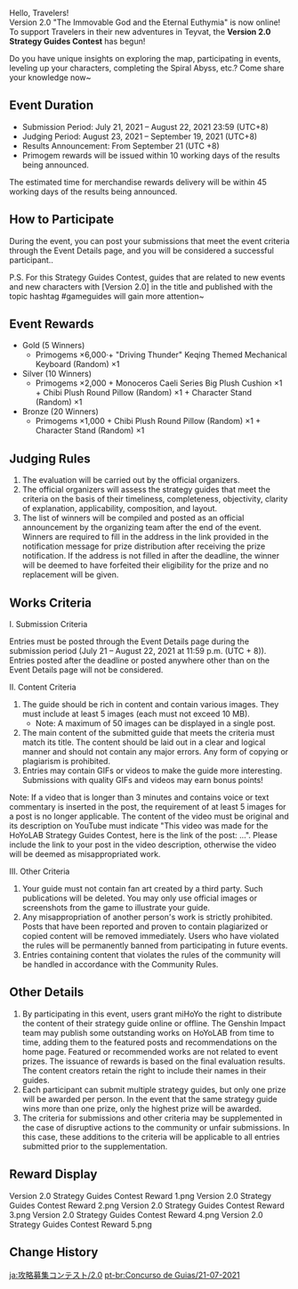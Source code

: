 {{Event
|name              = Version 2.0 "The Immovable God and the Eternal Euthymia" Guide Contest
|image             = Version 2.0 Strategy Guides Contest.png
|type              = Web
|group             = Submission
|time_known        = yes
|time_start        = 2021-07-21 15:00:00
|time_start_offset = GMT+8
|time_end          = 2021-08-22 23:59:59
|time_end_offset   = GMT+8
|link              = https://www.hoyolab.com/contribution/42
}}
Hello, Travelers!<br>Version 2.0 "The Immovable God and the Eternal Euthymia" is now online!<br>To support Travelers in their new adventures in Teyvat, the '''Version 2.0 Strategy Guides Contest''' has begun!

Do you have unique insights on exploring the map, participating in events, leveling up your characters, completing the Spiral Abyss, etc.? Come share your knowledge now~

==Event Duration==
* Submission Period: July 21, 2021 – August 22, 2021 23:59 (UTC+8)
* Judging Period: August 23, 2021 – September 19, 2021 (UTC+8)
* Results Announcement: From September 21 (UTC +8)
* Primogem rewards will be issued within 10 working days of the results being announced.

The estimated time for merchandise rewards delivery will be within 45 working days of the results being announced.

==How to Participate==
During the event, you can post your submissions that meet the event criteria through the Event Details page, and you will be considered a successful participant..

P.S. For this Strategy Guides Contest, guides that are related to new events and new characters with [Version 2.0] in the title and published with the topic hashtag #gameguides will gain more attention~

==Event Rewards==
* Gold (5 Winners)
** Primogems ×6,000·+ "Driving Thunder" Keqing Themed Mechanical Keyboard (Random) ×1
* Silver (10 Winners)
** Primogems ×2,000 + Monoceros Caeli Series Big Plush Cushion ×1 + Chibi Plush Round Pillow (Random) ×1 + Character Stand (Random) ×1
* Bronze (20 Winners)
** Primogems ×1,000 + Chibi Plush Round Pillow (Random) ×1 + Character Stand (Random) ×1

==Judging Rules==
# The evaluation will be carried out by the official organizers.
# The official organizers will assess the strategy guides that meet the criteria on the basis of their timeliness, completeness, objectivity, clarity of explanation, applicability, composition, and layout.
# The list of winners will be compiled and posted as an official announcement by the organizing team after the end of the event. Winners are required to fill in the address in the link provided in the notification message for prize distribution after receiving the prize notification. If the address is not filled in after the deadline, the winner will be deemed to have forfeited their eligibility for the prize and no replacement will be given.

==Works Criteria==
;I. Submission Criteria
Entries must be posted through the Event Details page during the submission period (July 21 – August 22, 2021 at 11:59&nbsp;p.m. (UTC + 8)). Entries posted after the deadline or posted anywhere other than on the Event Details page will not be considered.

;II. Content Criteria
# The guide should be rich in content and contain various images. They must include at least 5 images (each must not exceed 10 MB).
#* Note: A maximum of 50 images can be displayed in a single post.
# The main content of the submitted guide that meets the criteria must match its title. The content should be laid out in a clear and logical manner and should not contain any major errors. Any form of copying or plagiarism is prohibited.
# Entries may contain GIFs or videos to make the guide more interesting. Submissions with quality GIFs and videos may earn bonus points!
Note: If a video that is longer than 3 minutes and contains voice or text commentary is inserted in the post, the requirement of at least 5 images for a post is no longer applicable. The content of the video must be original and its description on YouTube must indicate "This video was made for the HoYoLAB Strategy Guides Contest, here is the link of the post: ...". Please include the link to your post in the video description, otherwise the video will be deemed as misappropriated work.

;III. Other Criteria
# Your guide must not contain fan art created by a third party. Such publications will be deleted. You may only use official images or screenshots from the game to illustrate your guide.
# Any misappropriation of another person's work is strictly prohibited. Posts that have been reported and proven to contain plagiarized or copied content will be removed immediately. Users who have violated the rules will be permanently banned from participating in future events.
# Entries containing content that violates the rules of the community will be handled in accordance with the Community Rules.

==Other Details==
# By participating in this event, users grant miHoYo the right to distribute the content of their strategy guide online or offline. The Genshin Impact team may publish some outstanding works on HoYoLAB from time to time, adding them to the featured posts and recommendations on the home page. Featured or recommended works are not related to event prizes. The issuance of rewards is based on the final evaluation results. The content creators retain the right to include their names in their guides.
# Each participant can submit multiple strategy guides, but only one prize will be awarded per person. In the event that the same strategy guide wins more than one prize, only the highest prize will be awarded.
# The criteria for submissions and other criteria may be supplemented in the case of disruptive actions to the community or unfair submissions. In this case, these additions to the criteria will be applicable to all entries submitted prior to the supplementation.

==Reward Display==
<gallery>
Version 2.0 Strategy Guides Contest Reward 1.png
Version 2.0 Strategy Guides Contest Reward 2.png
Version 2.0 Strategy Guides Contest Reward 3.png
Version 2.0 Strategy Guides Contest Reward 4.png
Version 2.0 Strategy Guides Contest Reward 5.png
</gallery>

==Change History==
{{Change History|2.0}}

[[ja:攻略募集コンテスト/2.0]]
[[pt-br:Concurso de Guias/21-07-2021]]